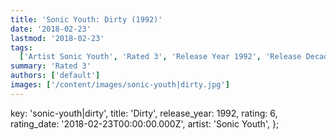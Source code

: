 ```yaml
---
title: 'Sonic Youth: Dirty (1992)'
date: '2018-02-23'
lastmod: '2018-02-23'
tags:
  ['Artist Sonic Youth', 'Rated 3', 'Release Year 1992', 'Release Decade 1990']
summary: 'Rated 3'
authors: ['default']
images: ['/content/images/sonic-youth|dirty.jpg']
---
```


  key: 'sonic-youth|dirty',
  title: 'Dirty',
  release_year: 1992,
  rating: 6,
  rating_date: '2018-02-23T00:00:00.000Z',
  artist: 'Sonic Youth',
};

<MusicRating data={data} />
